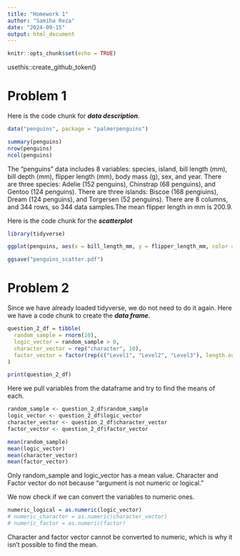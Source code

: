 ```yaml
---
title: "Homework 1"
author: "Samiha Reza"
date: "2024-09-15"
output: html_document
---
```


```r
knitr::opts_chunk$set(echo = TRUE)

```

usethis::create_github_token()

# Problem 1

Here is the code chunk for ***data description***.

```r
data("penguins", package = "palmerpenguins")

summary(penguins)
nrow(penguins)
ncol(penguins)
```

The "penguins" data includes 8 variables: species, island, bill length (mm), bill depth (mm), flipper length (mm), body mass (g), sex, and year. There are three species: Adelie (152 penguins), Chinstrap (68 penguins), and Gentoo (124 penguins). There are three islands: Biscoe (168 pengiuins), Dream (124 penguins), and Torgersen (52 penguins).
There are 8 columns, and 344 rows, so 344 data samples.The mean flipper length in mm is 200.9. 

Here is the code chunk for the ***scatterplot***

```r
library(tidyverse)

ggplot(penguins, aes(x = bill_length_mm, y = flipper_length_mm, color = species)) + geom_point()

ggsave("penguins_scatter.pdf")
```
# Problem 2

Since we have already loaded tidyverse, we do not need to do it again.
Here we have a code chunk to create the ***data frame***.

```r
question_2_df = tibble(
  random_sample = rnorm(10),
  logic_vector = random_sample > 0,
  character_vector = rep("character", 10),
  factor_vector = factor(rep(c("Level1", "Level2", "Level3"), length.out =10)),
)

print(question_2_df)
```
Here we pull variables from the dataframe and try to find the means of each.

```r
random_sample <- question_2_df$random_sample
logic_vector <- question_2_df$logic_vector
character_vector <- question_2_df$character_vector
factor_vector <- question_2_df$factor_vector

mean(random_sample)
mean(logic_vector)
mean(character_vector)
mean(factor_vector)
```
Only random_sample and logic_vector has a mean value. Character and Factor vector do not because "argument is not numeric or logical."

We now check if we can convert the variables to numeric ones.

```r
numeric_logical = as.numeric(logic_vector)
# numeric_character = as.numeric(character_vector)
# numeric_factor = as.numeric(factor)
```
Character and factor vector cannot be converted to numeric, which is why it isn't possible to find the mean. 



